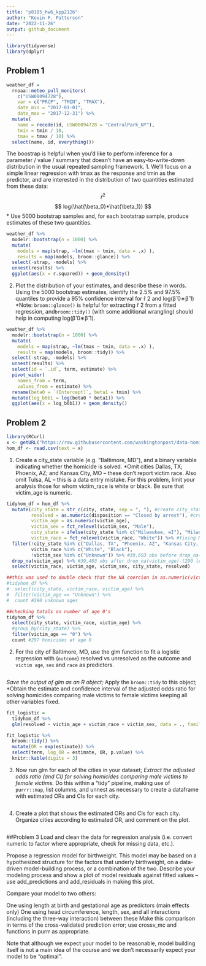 ```yaml
---
title: "p8105_hw6_kpp2126"
author: "Kevin P. Patterson"
date: "2022-11-26"
output: github_document
---
```


```r
library(tidyverse)
library(dplyr)
```

## Problem 1

```r
weather_df = 
  rnoaa::meteo_pull_monitors(
    c("USW00094728"),
    var = c("PRCP", "TMIN", "TMAX"), 
    date_min = "2017-01-01",
    date_max = "2017-12-31") %>%
  mutate(
    name = recode(id, USW00094728 = "CentralPark_NY"),
    tmin = tmin / 10,
    tmax = tmax / 10) %>%
  select(name, id, everything())
```
The boostrap is helpful when you’d like to perform inference for a parameter / value / summary that doesn’t have an easy-to-write-down distribution in the usual repeated sampling framework. 
1. We’ll focus on a simple linear regression with tmax as the response and tmin as the predictor, and are interested in the distribution of two quantities estimated from these data:
$$
\hat{r}^2
$$
$$
log(\hat{\beta_0}*\hat{\beta_1})
$$
* Use 5000 bootstrap samples and, for each bootstrap sample, produce estimates of these two quantities.
```r
weather_df %>% 
  modelr::bootstrap(n = 1000) %>% 
  mutate(
    models = map(strap, ~lm(tmax ~ tmin, data = .x) ),
    results = map(models, broom::glance)) %>% 
  select(-strap, -models) %>% 
  unnest(results) %>% 
  ggplot(aes(x = r.squared)) + geom_density()
```

2. Plot the distribution of your estimates, and describe these in words. Using the 5000 bootstrap estimates, identify the 2.5% and 97.5% quantiles to provide a 95% confidence interval for r̂ 2 and log(β̂ 0∗β̂ 1)
*Note: `broom::glance()` is helpful for extracting r̂ 2 from a fitted regression, and`broom::tidy()` (with some additional wrangling) should help in computing log(β̂ 0∗β̂ 1).
```r
weather_df %>% 
  modelr::bootstrap(n = 1000) %>% 
  mutate(
    models = map(strap, ~lm(tmax ~ tmin, data = .x) ),
    results = map(models, broom::tidy)) %>% 
  select(-strap, -models) %>% 
  unnest(results) %>% 
  select(id = `.id`, term, estimate) %>% 
  pivot_wider(
    names_from = term, 
    values_from = estimate) %>% 
  rename(beta0 = `(Intercept)`, beta1 = tmin) %>% 
  mutate(log_b0b1 = log(beta0 * beta1)) %>% 
  ggplot(aes(x = log_b0b1)) + geom_density()
```


## Problem 2
```r
library(RCurl)
x <- getURL("https://raw.githubusercontent.com/washingtonpost/data-homicides/master/homicide-data.csv")
hom_df <- read.csv(text = x)
```

1. Create a city_state variable (e.g. “Baltimore, MD”), and a binary variable indicating whether the homicide is solved. 
*Omit cities Dallas, TX; Phoenix, AZ; and Kansas City, MO – these don’t report victim race. Also omit Tulsa, AL – this is a data entry mistake. For this problem, limit your analysis those for whom victim_race is white or black. Be sure that victim_age is numeric.
```r
tidyhom_df = hom_df %>%
  mutate(city_state = str_c(city, state, sep = ", "), #create city_state variable
         resolved = as.numeric(disposition == "Closed by arrest"), #create 1=resolved or 0=unresolved
         victim_age = as.numeric(victim_age),
         victim_sex = fct_relevel(victim_sex, "Male"),
         city_state = ifelse(city_state %in% c("Milwaukee, wI"), "Milwaukee, WI", city_state),
         victim_race = fct_relevel(victim_race, "White")) %>% #fixing Milwaukee, wI to WI
  filter(!city_state %in% c("Dallas, TX", "Phoenix, AZ", "Kansas City, MO", "Tulsa, AL"),
         victim_race %in% c("White", "Black"),
         !victim_sex %in% c("Unknown")) %>% #39,693 obs before drop_na(victim_age)
  drop_na(victim_age) %>% #39,403 obs after drop_na(victim_age) (290 less)
  select(victim_race, victim_age, victim_sex, city_state, resolved)

##this was used to double check that the NA coercion in as.numeric(victim_age) -> drop_na(victim_age)
#tidyhom_df %>%
#  select(city_state, victim_race, victim_age) %>%
#  filter(victim_age == "Unknown") %>%
#  count #290 unknown ages

##checking totals on number of age 0's
tidyhom_df %>%
  select(city_state, victim_race, victim_age) %>%
  #group_by(city_state) %>%
  filter(victim_age == "0") %>%
  count #297 homicides at age 0
```


2. For the city of Baltimore, MD, use the glm function to fit a logistic regression with (`outcome`) resolved vs unresolved as the outcome and `victim age`, `sex` and `race` as predictors.
```r

```

*Save the output of glm as an R object; 
*Apply the `broom::tidy` to this object;
*Obtain the estimate and confidence interval of the adjusted odds ratio for solving homicides comparing male victims to female victims keeping all other variables fixed.
```r
fit_logistic = 
  tidyhom_df %>% 
  glm(resolved ~ victim_age + victim_race + victim_sex, data = ., family = binomial()) 

fit_logistic %>% 
  broom::tidy() %>% 
  mutate(OR = exp(estimate)) %>%
  select(term, log_OR = estimate, OR, p.value) %>% 
  knitr::kable(digits = 3)
```

3. Now run glm for each of the cities in your dataset;
*Extract the adjusted odds ratio (and CI) for solving homicides comparing male victims to female victims. 
*Do this within a “tidy” pipeline, making use of `purrr::map`, list columns, and unnest as necessary to create a dataframe with estimated ORs and CIs for each city.
```r

```

4. Create a plot that shows the estimated ORs and CIs for each city. Organize cities according to estimated OR, and comment on the plot.
```r

```


##Problem 3
Load and clean the data for regression analysis (i.e. convert numeric to factor where appropriate, check for missing data, etc.).

Propose a regression model for birthweight. This model may be based on a hypothesized structure for the factors that underly birthweight, on a data-driven model-building process, or a combination of the two. Describe your modeling process and show a plot of model residuals against fitted values – use add_predictions and add_residuals in making this plot.

Compare your model to two others:

One using length at birth and gestational age as predictors (main effects only)
One using head circumference, length, sex, and all interactions (including the three-way interaction) between these
Make this comparison in terms of the cross-validated prediction error; use crossv_mc and functions in purrr as appropriate.

Note that although we expect your model to be reasonable, model building itself is not a main idea of the course and we don’t necessarily expect your model to be “optimal”.



